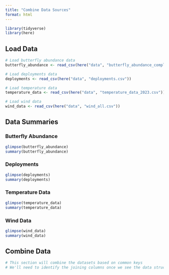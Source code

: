 ```yaml
---
title: "Combine Data Sources"
format: html
---
```


```r
library(tidyverse)
library(here)
```

## Load Data

```r
# Load butterfly abundance data
butterfly_abundance <- read_csv(here("data", "butterfly_abundance_complete_days.csv"))

# Load deployments data
deployments <- read_csv(here("data", "deployments.csv"))

# Load temperature data
temperature_data <- read_csv(here("data", "temperature_data_2023.csv"))

# Load wind data
wind_data <- read_csv(here("data", "wind_all.csv"))
```

## Data Summaries

### Butterfly Abundance
```r
glimpse(butterfly_abundance)
summary(butterfly_abundance)
```

### Deployments
```r
glimpse(deployments)
summary(deployments)
```

### Temperature Data
```r
glimpse(temperature_data)
summary(temperature_data)
```

### Wind Data
```r
glimpse(wind_data)
summary(wind_data)
```

## Combine Data

```r
# This section will combine the datasets based on common keys
# We'll need to identify the joining columns once we see the data structure
```